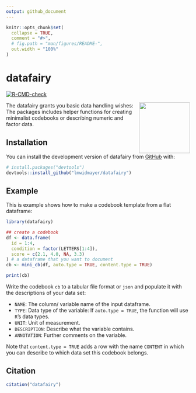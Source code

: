 ```yaml
---
output: github_document
---
```


<!-- README.md is generated from README.Rmd. Please edit that file -->

```r
knitr::opts_chunk$set(
  collapse = TRUE,
  comment = "#>",
  # fig.path = "man/figures/README-",
  out.width = "100%"
)
```

# datafairy

<!-- badges: start -->
[![R-CMD-check](https://github.com/lmwidmayer/datafairy/actions/workflows/R-CMD-check.yaml/badge.svg)](https://github.com/lmwidmayer/datafairy/actions/workflows/R-CMD-check.yaml)
<!-- badges: end -->

<img src="man/figures/logo.svg" align="right" height="139" />

The datafairy grants you basic data handling wishes: The packages includes helper functions for creating minimalist codebooks or describing numeric and factor data.  


## Installation

You can install the development version of datafairy from [GitHub](https://github.com/) with:

``` r
# install.packages("devtools")
devtools::install_github("lmwidmayer/datafairy")
```

## Example

This is example shows how to make a codebook template from a flat dataframe:

```r
library(datafairy)

## create a codebook
df <- data.frame(
  id = 1:4,
  condition = factor(LETTERS[1:4]),
  score = c(2.1, 4.0, NA, 3.3)
) # a dataframe that you want to document
cb <- mini_cb(df, auto.type = TRUE, content.type = TRUE)

print(cb)
```

Write the codebook `cb` to a tabular file format or `json` and populate it with the descriptions of your data set:

- `NAME`: The column/ variable name of the input dataframe.
- `TYPE`: Data type of the variable: If `auto.type = TRUE`, the function will use `R`'s data types.
- `UNIT`: Unit of measurement.
- `DESCRIPTION`: Describe what the variable contains.
- `ANNOTATION`: Further comments on the variable.

Note that `content.type = TRUE` adds a row with the name `CONTENT` in which you can describe to which data set this codebook belongs.  


<!-- devtools::build_readme() -->

## Citation

```r
citation("datafairy")
```
